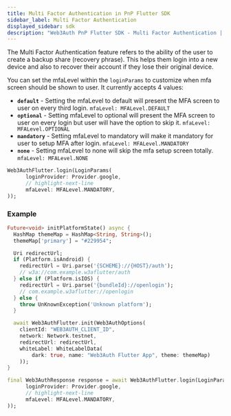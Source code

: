 ```yaml
---
title: Multi Factor Authentication in PnP Flutter SDK
sidebar_label: Multi Factor Authentication
displayed_sidebar: sdk
description: "Web3Auth PnP Flutter SDK - Multi Factor Authentication | Documentation - Web3Auth"
---
```


The Multi Factor Authentication feature refers to the ability of the user to create a backup share (recovery phrase). This helps them login into a new
device and also to recover their account if they lose their original device.

You can set the mfaLevel within the `loginParams` to customize when mfa screen should be shown to user. It currently accepts 4 values:

- **`default`** - Setting the mfaLevel to default will present the MFA screen to user on every third login. `mfaLevel: MFALevel.DEFAULT`
- **`optional`** - Setting mfaLevel to optional will present the MFA screen to user on every login but user will have the option to skip it.
  `mfaLevel: MFALevel.OPTIONAL`
- **`mandatory`** - Setting mfaLevel to mandatory will make it mandatory for user to setup MFA after login. `mfaLevel: MFALevel.MANDATORY`
- **`none`** - Setting mfaLevel to none will skip the mfa setup screen totally. `mfaLevel: MFALevel.NONE`

```dart
Web3AuthFlutter.login(LoginParams(
      loginProvider: Provider.google,
      // highlight-next-line
      mfaLevel: MFALevel.MANDATORY,
));
```

### Example

```dart
Future<void> initPlatformState() async {
  HashMap themeMap = HashMap<String, String>();
  themeMap['primary'] = "#229954";

  Uri redirectUrl;
  if (Platform.isAndroid) {
    redirectUrl = Uri.parse('{SCHEME}://{HOST}/auth');
    // w3a://com.example.w3aflutter/auth
  } else if (Platform.isIOS) {
    redirectUrl = Uri.parse('{bundleId}://openlogin');
    // com.example.w3aflutter://openlogin
  } else {
    throw UnKnownException('Unknown platform');
  }

  await Web3AuthFlutter.init(Web3AuthOptions(
    clientId: "WEB3AUTH_CLIENT_ID",
    network: Network.testnet,
    redirectUrl: redirectUrl,
    whiteLabel: WhiteLabelData(
        dark: true, name: "Web3Auth Flutter App", theme: themeMap)
    ));
}

final Web3AuthResponse response = await Web3AuthFlutter.login(LoginParams(
      loginProvider: Provider.google,
      // highlight-next-line
      mfaLevel: MFALevel.MANDATORY,
));
```
